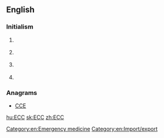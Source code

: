 ==English==

===Initialism===
{{rfc-header|Initialism}}
{{en-initialism}}

# {{context|computing|lang=en}} {{initialism of|[[error]] [[correcting]] [[code]]|lang=en}}
# {{context|cryptography|lang=en}} {{initialism of|[[elliptic]] [[curve]] [[cryptography]]|lang=en}}
# {{context|legal|lang=en}} {{initialism of|[[export]] [[ control]] and [[customs]]|lang=en}}
# {{context|medicine|lang=en}} {{initialism of|w:Emergency cardiovascular care|emergency cardiovascular care|lang=en}}

===Anagrams===
* [[CCE#English|CCE]]

[[Category:en:Emergency medicine]]
[[Category:en:Import/export]]

[[hu:ECC]]
[[sk:ECC]]
[[zh:ECC]]